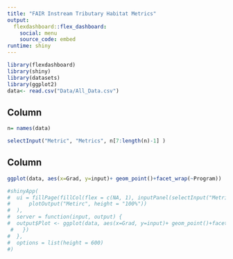 ```yaml
---
title: "FAIR Instream Tributary Habitat Metrics"
output: 
  flexdashboard::flex_dashboard:
    social: menu
    source_code: embed 
runtime: shiny
---
```


```r
library(flexdashboard)
library(shiny)
library(datasets)
library(ggplot2)
data<- read.csv("Data/All_Data.csv") 

```

Column {data-width=200 .sidebar}
---------------------------------------------------------------------------------
```r
n= names(data)

selectInput("Metric", "Metrics", n[7:length(n)-1] )


```
Column {data-width=800}
------------------------------------------------------------------------------------
```r
ggplot(data, aes(x=Grad, y=input)+ geom_point()+facet_wrap(~Program))

```



```r

#shinyApp(
#  ui = fillPage(fillCol(flex = c(NA, 1), inputPanel(selectInput("Metric", "Metric:", choices = colnames(data))),
#      plotOutput("Metirc", height = "100%"))
#  ),
#  server = function(input, output) {
#  output$Plot <- ggplot(data, aes(x=Grad, y=input)+ geom_point()+facet_wrap(~Program))
 #   })
#  },
#  options = list(height = 600)
#)

```

